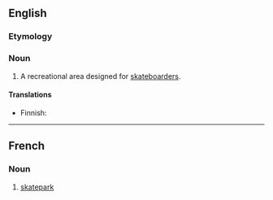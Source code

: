 {{also|skate park}}

==English==
{{wikipedia}}

===Etymology===
{{compound|en|skate|park}}

===Noun===
{{en-noun}}

# A recreational area designed for [[skateboarder]]s.

====Translations====
{{trans-top|recreational area}}
* Finnish: {{t|fi|skeittipuisto}}
{{trans-mid}}
{{trans-bottom}}

----

==French==
{{wikipedia|lang=fr}}

===Noun===
{{fr-noun|m}}

# [[#English|skatepark]]